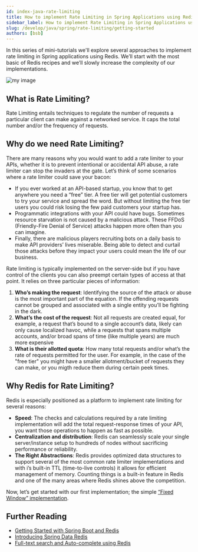 ```yaml
---
id: index-java-rate-limiting
title: How to implement Rate Limiting in Spring Applications using Redis
sidebar_label: How to implement Rate Limiting in Spring Applications using Redis
slug: /develop/java/spring/rate-limiting/getting-started
authors: [bsb]
---
```



<Authors frontMatter={frontMatter} />

In this series of mini-tutorials we'll explore several approaches to implement rate limiting in Spring applications using Redis. We’ll start with the most basic of Redis recipes and we’ll slowly increase the complexity of our implementations.

![my image](ratelimiting_speed.png)

## What is Rate Limiting?

Rate Limiting entails techniques to regulate the number of requests a particular client can make against a networked service. It caps the total number and/or the frequency of requests.

## Why do we need Rate Limiting?

There are many reasons why you would want to add a rate limiter to your APIs, whether it is to prevent intentional or accidental API abuse, a rate limiter can stop the invaders at the gate. Let’s think of some scenarios where a rate limiter could save your bacon:

- If you ever worked at an API-based startup, you know that to get anywhere you need a “free” tier. A free tier will get potential customers to try your service and spread the word. But without limiting the free tier users you could risk losing the few paid customers your startup has.
- Programmatic integrations with your API could have bugs. Sometimes resource starvation is not caused by a malicious attack. These FFDoS (Friendly-Fire Denial of Service) attacks happen more often than you can imagine.
- Finally, there are malicious players recruiting bots on a daily basis to make API providers’ lives miserable. Being able to detect and curtail those attacks before they impact your users could mean the life of our business.

Rate limiting is typically implemented on the server-side but if you have control of the clients you can also preempt certain types of access at that point. It relies on three particular pieces of information:

1. **Who’s making the request**: Identifying the source of the attack or abuse is the most important part of the equation. If the offending requests cannot be grouped and associated with a single entity you’ll be fighting in the dark.
2. **What’s the cost of the request**: Not all requests are created equal, for example, a request that’s bound to a single account’s data, likely can only cause localized havoc, while a requests that spans multiple accounts, and/or broad spans of time (like multiple years) are much more expensive
3. **What is their allotted quota**: How many total requests and/or what’s the rate of requests permitted for the user. For example, in the case of the "free tier" you might have a smaller allotment/bucket of requests they can make, or you migth reduce them during certain peek times.

## Why Redis for Rate Limiting?

Redis is especially positioned as a platform to implement rate limiting for several reasons:

- **Speed**: The checks and calculations required by a rate limiting implementation will add the total request-response times of your API, you want those operations to happen as fast as possible.
- **Centralization and distribution**: Redis can seamlessly scale your single server/instance setup to hundreds of nodes without sacrificing performance or reliability.
- **The Right Abstractions**: Redis provides optimized data structures to support several of the most common rate limiter implementations and with i’s built-in TTL (time-to-live controls) it allows for efficient management of memory. Counting things is a built-in feature in Redis and one of the many areas where Redis shines above the competition.

Now, let’s get started with our first implementation; the simple [“Fixed Window” implementation](/develop/java/spring/rate-limiting/fixed-window).

## Further Reading

- [Getting Started with Spring Boot and Redis](/develop/java/redis-and-spring-course/)
- [Introducing Spring Data Redis](/develop/java/redis-and-spring-course/lesson_2)
- [Full-text search and Auto-complete using Redis](/develop/java/redis-and-spring-course/lesson_7)
